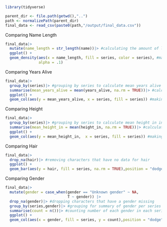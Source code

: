 ```r
library(tidyverse)
```

```r
parent_dir <- file.path(getwd(),"..")
path <- normalizePath(parent_dir)
final_data <- read_csv(paste0(path,"/output/final_data.csv"))


```

Comparing Name Length

```r
final_data|>
  mutate(name_length = str_length(name))|> #calculating the amount of letters in each name
  ggplot() +
  geom_density(aes(x = name_length, fill = series, color = series), #making over-layed density plots to show the distribution of name lengths
               alpha = .1)
```

Comparing Years Alive

```r
final_data|>
  group_by(series)|> #grouping by series to calculate mean years alive
  summarise(mean_years_alive = mean(years_alive, na.rm = TRUE))|> #calculating mean years alive per series
  ggplot() +
  geom_col(aes(y = mean_years_alive, x = series, fill = series)) #making bar plot to show differences between series
```

Comparing Height

```r
final_data|>
  group_by(series)|> #grouping by series to calculate mean height in inches
  summarise(mean_height_in = mean(height_in, na.rm = TRUE))|> #calculating the average height in inches
  ggplot() +
  geom_col(aes(y = mean_height_in,  x = series, fill = series)) #making bar plot to show differences in height between series
```


Comparing Hair

```r
final_data|>
  drop_na(hair)|> #removing characters that have no data for hair
  ggplot() +
  geom_bar(aes(y = hair, fill = series, na.rm = TRUE),position = "dodge") #making a bar plot to compare the number of characters in each series that have a color of hair
```


Comparing Gender

```r
final_data|>
  mutate(gender = case_when(gender == "Unknown gender" ~ NA,
                            T ~ gender)) |> 
  drop_na(gender)|> #dropping characters that have a gender missing 
  group_by(series,gender)|> #grouping for summary of gender per series
  summarise(count = n())|> #counting number of each gender in each series
  ggplot() +
  geom_col(aes(x = gender, fill = series, y = count),position = "dodge") #making a bar plot that shows the difference of distribution of gender 
```





